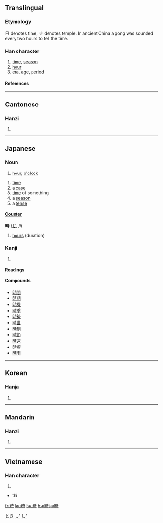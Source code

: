 {{see|时}}

==Translingual==
===Etymology===
日 denotes time, 寺 denotes temple.  In ancient China a gong was sounded every two hours to tell the time.
===Han character===
{{Han char|rn=72|rad=日|as=06|sn=10|four=6404<sub>1</sub>|canj=日土木戈 (AGDI)}}
# [[time]], [[season]]
# [[hour]]
# [[era]], [[age]], [[period]]
====References====
{{Han ref|kx=0494.220|dkj=13890|dj=0859.150|hdz=21505.050|uh=6642|ud=26178|bh=AEC9|bd=44745}}
----
==Cantonese==
===Hanzi===
{{yue-hanzi|jyut=|y=[[si4]]}}
# {{defn|Cantonese}}
----
==Japanese==
[[Category:1000_Japanese_basic_words|とき]]


===Noun===
{{janoun|じ|ji}}
# [[hour]], [[o'clock]]
{{janoun|とき|toki}}
# [[time]]
# a [[case]]
# [[time]] of something
# a [[season]]
# a [[tense]]

====[[助数詞|Counter]]====
'''時''' ([[じ]], ''ji'')

# [[hour]]s (duration)


===Kanji===
{{ja-kanji|grade=2|rs=日06}}
# {{defn|Japanese}} 
====Readings====
{{ja-readings|on=[[じ]] (''ji''), [[し]] (''shi'')|kun=[[とき]] (''toki''), [[これ]] (''kore'')}}

====Compounds====
*[[時間]]
*[[時期]]
*[[時機]]
*[[時季]]
*[[時勢]]
*[[時世]]
*[[時制]]
*[[時節]]
*[[時速]]
*[[時短]]
*[[時雨]]

[[Category:ja:Time|し']]
[[Category:Japanese counters|し']]
----
==Korean==
===Hanja===
{{ko-hanja|hangeul=시|eumhun=|rv=si|mr=si|y=si}}
# {{defn|Korean}}
----
==Mandarin==
===Hanzi===
{{cmn-hanzi|sim=时|pin=[[shí]] ([[shi2]])|wg=[[shih2|shih<sup>2</sup>]]}}
# {{defn|Mandarin}}
----
==Vietnamese==
===Han character===
{{vi-hantu}}
# {{defn|Vietnamese}}
*thì

[[fr:時]]
[[ko:時]]
[[ku:時]]
[[hu:時]]
[[ja:時]]
